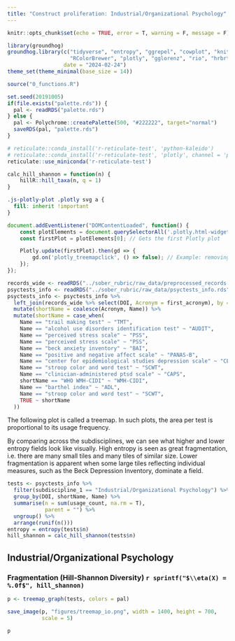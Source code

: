 ```yaml
---
title: "Construct proliferation: Industrial/Organizational Psychology"
---
```



```r
knitr::opts_chunk$set(echo = TRUE, error = T, warning = F, message = F)

library(groundhog)
groundhog.library(c("tidyverse", "entropy", "ggrepel", "cowplot", "knitr", "readr",
                    "RColorBrewer", "plotly", "gglorenz", "rio", "hrbrthemes", "hillR"), 
                  date = "2024-02-24")
theme_set(theme_minimal(base_size = 14))

source("0_functions.R")

set.seed(20191005)
if(file.exists("palette.rds")) {
  pal <- readRDS("palette.rds")
} else {
  pal <- Polychrome::createPalette(500, "#222222", target="normal")
  saveRDS(pal, "palette.rds")
}

# reticulate::conda_install('r-reticulate-test', 'python-kaleido')
# reticulate::conda_install('r-reticulate-test', 'plotly', channel = 'plotly')
reticulate::use_miniconda('r-reticulate-test')

calc_hill_shannon = function(n) {
    hillR::hill_taxa(n, q = 1)
}

```


```css
.js-plotly-plot .plotly svg a { 
  fill: inherit !important 
}
```

```js
document.addEventListener("DOMContentLoaded", function() {
    const plotElements = document.querySelectorAll('.plotly.html-widget'); // Gets all Plotly widgets
    const firstPlot = plotElements[0]; // Gets the first Plotly plot

    Plotly.update(firstPlot).then(gd => {
        gd.on('plotly_treemapclick', () => false); // Example: removing treemap click event
    });
});
```


```r
records_wide <- readRDS("../sober_rubric/raw_data/preprocessed_records.rds")
psyctests_info <- readRDS("../sober_rubric/raw_data/psyctests_info.rds")
psyctests_info <- psyctests_info %>% 
  left_join(records_wide %>% select(DOI, Acronym = first_acronym), by = "DOI") %>% 
  mutate(shortName = coalesce(Acronym, Name)) %>% 
  mutate(shortName = case_when(
    Name == "trail making test" ~ "TMT",
    Name == "alcohol use disorders identification test" ~ "AUDIT",
    Name == "perceived stress scale" ~ "PSS",
    Name == "perceived stress scale" ~ "PSS",
    Name == "beck anxiety inventory" ~ "BAI",
    Name == "positive and negative affect scale" ~ "PANAS-B",
    Name == "center for epidemiological studies depression scale" ~ "CESD",
    Name == "stroop color and word test" ~ "SCWT",
    Name == "clinician-administered ptsd scale" ~ "CAPS",
    shortName == "WHO WMH-CIDI" ~ "WMH-CIDI",
    Name == "barthel index" ~ "ADL",
    Name == "stroop color and word test" ~ "SCWT",
    TRUE ~ shortName
  ))
```

The following plot is called a treemap. In such plots, the area per test is proportional to its usage frequency.

By comparing across the subdisciplines, we can see what higher and lower entropy fields look like visually. High entropy is seen as great fragmentation, i.e. there are many small tiles and many tiles of similar size. Lower fragmentation is apparent when some large tiles reflecting individual measures, such as the Beck Depression Inventory, dominate a field.


```r
tests <- psyctests_info %>%
  filter(subdiscipline_1 == "Industrial/Organizational Psychology") %>%
  group_by(DOI, shortName, Name) %>%
  summarise(n = sum(usage_count, na.rm = T),
            parent = "") %>% 
  ungroup() %>% 
  arrange(runif(n()))
entropy = entropy(tests$n)
hill_shannon = calc_hill_shannon(tests$n)
```


## Industrial/Organizational Psychology
### Fragmentation (Hill-Shannon Diversity) `r sprintf("$\\eta(X) = %.0f$", hill_shannon)`
```r
p <- treemap_graph(tests, colors = pal)

save_image(p, "figures/treemap_io.png", width = 1400, height = 700, 
           scale = 5)

p
```



